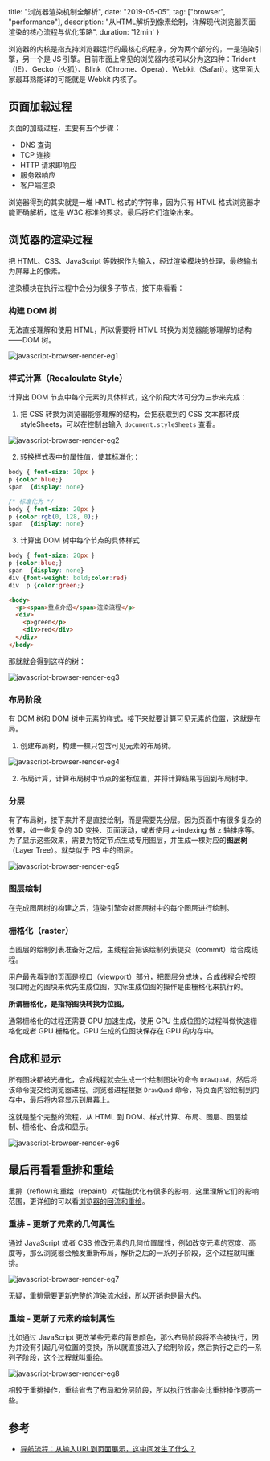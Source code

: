   title: "浏览器渲染机制全解析",
  date: "2019-05-05",
  tag: ["browser", "performance"],
  description: "从HTML解析到像素绘制，详解现代浏览器页面渲染的核心流程与优化策略",
  duration: '12min'
}

浏览器的内核是指支持浏览器运行的最核心的程序，分为两个部分的，一是渲染引擎，另一个是 JS 引擎。目前市面上常见的浏览器内核可以分为这四种：Trident（IE）、Gecko（火狐）、Blink（Chrome、Opera）、Webkit（Safari）。这里面大家最耳熟能详的可能就是 Webkit 内核了。

## 页面加载过程

页面的加载过程，主要有五个步骤：

- DNS 查询
- TCP 连接
- HTTP 请求即响应
- 服务器响应
- 客户端渲染

浏览器得到的其实就是一堆 HMTL 格式的字符串，因为只有 HTML 格式浏览器才能正确解析，这是 W3C 标准的要求。最后将它们渲染出来。

## 浏览器的渲染过程

把 HTML、CSS、JavaScript 等数据作为输入，经过渲染模块的处理，最终输出为屏幕上的像素。

渲染模块在执行过程中会分为很多子节点，接下来看看：

### 构建 DOM 树

无法直接理解和使用 HTML，所以需要将 HTML 转换为浏览器能够理解的结构——DOM 树。

![javascript-browser-render-eg1](https://user-images.githubusercontent.com/28384700/69311865-5dea7500-0c68-11ea-9917-69270c08eccb.png)

### 样式计算（Recalculate Style）

计算出 DOM 节点中每个元素的具体样式，这个阶段大体可分为三步来完成：

1. 把 CSS 转换为浏览器能够理解的结构，会把获取到的 CSS 文本都转成 styleSheets，可以在控制台输入 `document.styleSheets` 查看。

![javascript-browser-render-eg2](https://user-images.githubusercontent.com/28384700/69311874-63e05600-0c68-11ea-8022-e9b08ca0036f.png)

2. 转换样式表中的属性值，使其标准化：

```css
body { font-size: 20px }
p {color:blue;}
span  {display: none}

/* 标准化为 */
body { font-size: 20px }
p {color:rgb(0, 128, 0);}
span  {display: none}
```

3. 计算出 DOM 树中每个节点的具体样式

```css
body { font-size: 20px }
p {color:blue;}
span  {display: none}
div {font-weight: bold;color:red}
div  p {color:green;}
```

```html
<body>
  <p><span>重点介绍</span>渲染流程</p>
  <div>
    <p>green</p>
    <div>red</div>
  </div>
</body>
```

那就就会得到这样的树：

![javascript-browser-render-eg3](https://user-images.githubusercontent.com/28384700/69311883-6a6ecd80-0c68-11ea-913f-8a0a8b85befb.png)

### 布局阶段

有 DOM 树和 DOM 树中元素的样式，接下来就要计算可见元素的位置，这就是布局。

1. 创建布局树，构建一棵只包含可见元素的布局树。

![javascript-browser-render-eg4](https://user-images.githubusercontent.com/28384700/69311896-7064ae80-0c68-11ea-837c-5502837bdb1d.png)

2. 布局计算，计算布局树中节点的坐标位置，并将计算结果写回到布局树中。

### 分层

有了布局树，接下来并不是直接绘制，而是需要先分层。因为页面中有很多复杂的效果，如一些复杂的 3D 变换、页面滚动，或者使用 z-indexing 做 z 轴排序等。为了显示这些效果，需要为特定节点生成专用图层，并生成一棵对应的**图层树**（Layer Tree）。就类似于 PS 中的图层。

![javascript-browser-render-eg5](https://user-images.githubusercontent.com/28384700/69311907-75296280-0c68-11ea-9eae-7d3d12af0f3c.png)

### 图层绘制

在完成图层树的构建之后，渲染引擎会对图层树中的每个图层进行绘制。

### 栅格化（raster）

当图层的绘制列表准备好之后，主线程会把该绘制列表提交（commit）给合成线程。

用户最先看到的页面是视口（viewport）部分，把图层分成块，合成线程会按照视口附近的图块来优先生成位图，实际生成位图的操作是由栅格化来执行的。

**所谓栅格化，是指将图块转换为位图。**

通常栅格化的过程还需要 GPU 加速生成，使用 GPU 生成位图的过程叫做快速栅格化或者 GPU 栅格化。GPU 生成的位图块保存在 GPU 的内存中。

## 合成和显示

所有图块都被光栅化，合成线程就会生成一个绘制图块的命令 `DrawQuad`，然后将该命令提交给浏览器进程。浏览器进程根据 `DrawQuad` 命令，将页面内容绘制到内存中，最后将内容显示到屏幕上。

这就是整个完整的流程，从 HTML 到 DOM、样式计算、布局、图层、图层绘制、栅格化、合成和显示。

![javascript-browser-render-eg6](https://user-images.githubusercontent.com/28384700/69311912-7a86ad00-0c68-11ea-9e3f-a3e7443cb027.png)

## 最后再看看重排和重绘

重排（reflow)和重绘（repaint）对性能优化有很多的影响，这里理解它们的影响范围，更详细的可以看[浏览器的回流和重绘](https://github.com/niexias/niexias.github.io/issues/40)。

### 重排 - 更新了元素的几何属性

通过 JavaScript 或者 CSS 修改元素的几何位置属性，例如改变元素的宽度、高度等，那么浏览器会触发重新布局，解析之后的一系列子阶段，这个过程就叫重排。

![javascript-browser-render-eg7](https://user-images.githubusercontent.com/28384700/69311920-81adbb00-0c68-11ea-8334-d10be05b3c4b.png)

无疑，重排需要更新完整的渲染流水线，所以开销也是最大的。

### 重绘 - 更新了元素的绘制属性

比如通过 JavaScript 更改某些元素的背景颜色，那么布局阶段将不会被执行，因为并没有引起几何位置的变换，所以就直接进入了绘制阶段，然后执行之后的一系列子阶段，这个过程就叫重绘。

![javascript-browser-render-eg8](https://user-images.githubusercontent.com/28384700/69311928-87a39c00-0c68-11ea-8871-b393a5ac123f.png)

相较于重排操作，重绘省去了布局和分层阶段，所以执行效率会比重排操作要高一些。

## 参考

- [导航流程：从输入URL到页面展示，这中间发生了什么？](https://time.geekbang.org/column/article/117637)

